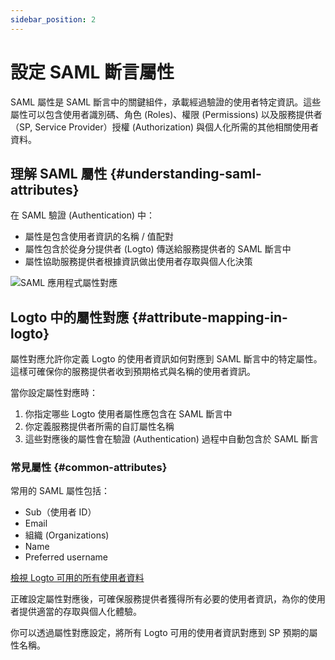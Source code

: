 ```yaml
---
sidebar_position: 2
---
```


# 設定 SAML 斷言屬性

SAML 屬性是 SAML 斷言中的關鍵組件，承載經過驗證的使用者特定資訊。這些屬性可以包含使用者識別碼、角色 (Roles)、權限 (Permissions) 以及服務提供者（SP, Service Provider）授權 (Authorization) 與個人化所需的其他相關使用者資料。

## 理解 SAML 屬性 \{#understanding-saml-attributes}

在 SAML 驗證 (Authentication) 中：

- 屬性是包含使用者資訊的名稱 / 值配對
- 屬性包含於從身分提供者 (Logto) 傳送給服務提供者的 SAML 斷言中
- 屬性協助服務提供者根據資訊做出使用者存取與個人化決策

<img src="/img/assets/attribute-mapping.png" alt="SAML 應用程式屬性對應" />

## Logto 中的屬性對應 \{#attribute-mapping-in-logto}

屬性對應允許你定義 Logto 的使用者資訊如何對應到 SAML 斷言中的特定屬性。這樣可確保你的服務提供者收到預期格式與名稱的使用者資訊。

當你設定屬性對應時：

1. 你指定哪些 Logto 使用者屬性應包含在 SAML 斷言中
2. 你定義服務提供者所需的自訂屬性名稱
3. 這些對應後的屬性會在驗證 (Authentication) 過程中自動包含於 SAML 斷言

### 常見屬性 \{#common-attributes}

常用的 SAML 屬性包括：

- Sub（使用者 ID）
- Email
- 組織 (Organizations)
- Name
- Preferred username

[檢視 Logto 可用的所有使用者資料](/user-management/user-data)

正確設定屬性對應後，可確保服務提供者獲得所有必要的使用者資訊，為你的使用者提供適當的存取與個人化體驗。

你可以透過屬性對應設定，將所有 Logto 可用的使用者資訊對應到 SP 預期的屬性名稱。
